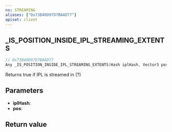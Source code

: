 ```yaml
---
ns: STREAMING
aliases: ["0x73B40D97D7BAAD77"]
apiset: client
---
```

## _IS_POSITION_INSIDE_IPL_STREAMING_EXTENTS

```c
// 0x73B40D97D7BAAD77
Any _IS_POSITION_INSIDE_IPL_STREAMING_EXTENTS(Hash iplHash, Vector3 pos);
```

Returns true if IPL is streamed in (?)

## Parameters
* **iplHash**:
* **pos**:

## Return value